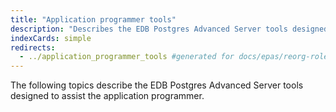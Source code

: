 ```yaml
---
title: "Application programmer tools"
description: "Describes the EDB Postgres Advanced Server tools designed to assist the application programmer"
indexCards: simple
redirects:
  - ../application_programmer_tools #generated for docs/epas/reorg-role-use-case-mode
---
```


The following topics describe the EDB Postgres Advanced Server tools designed to assist the application programmer.